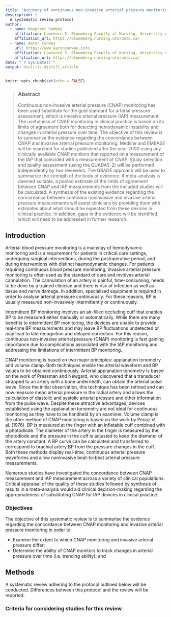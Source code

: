 ```yaml
---
title: "Accuracy of continuous non-invasive arterial pressure monitoring"
description: |
  A systematic review protocol
author:
  - name: Navpreet Kamboj
    affiliation: Lawrence S. Bloomberg Faculty of Nursing, University of Toronto
    affiliation_url: https://bloomberg.nursing.utoronto.ca/
  - name: Aaron Conway
    url: https://www.aaronconway.info
    affiliation: Lawrence S. Bloomberg Faculty of Nursing, University of Toronto
    affiliation_url: https://bloomberg.nursing.utoronto.ca/
date: "`r Sys.Date()`"
output: distill::distill_article
---
```


```r
knitr::opts_chunk$set(echo = FALSE)
```


<div class="l-page-outset">
<blockquote> 

### Abstract

Continuous non-invasive arterial pressure (CNAP) monitoring has been used substitute for the gold standard for arterial pressure assessment, which is invasive arterial pressure (IAP) measurement. The usefulness of CNAP monitoring in clinical practice is based on its <!--- I think we should probably just take out the sens/spec parts as I don't think there would have been many report on it sensitivity, specificity and---> limits of agreement both for detecting hemodynamic instability and changes in arterial pressure over time. The objective of this review is to summarise the evidence regarding the concordance between CNAP and invasive arterial pressure monitoring. Medline and EMBASE will be searched for studies published after the year 2000 using any clinically available CNAP monitors that reported on a measurement of the IAP that coincided with a measurement of CNAP. Study selection and quality assessment (using the QUADAS-2) will be performed independently by two reviewers. The GRADE approach will be used to summarize the strength of the body of evidence. If meta-analysis is deemed suitable, a pooled estimate of the limits of agreement between CNAP and IAP measurements from the included studies will be calculated. A synthesis of the existing evidence regarding the concordance between continous noninvasive and invasive arteria pressure measurements will assist clinicians by providing them with estimates about what should be expected from these devices in clinical practice. In addition, gaps in the evidence will be identified, which will need to be addressed in further research.

</blockquote>
</div>

## Introduction

Arterial blood pressure monitoring is a mainstay of hemodynamic monitoring and is a requirement for patients in critical care settings, undergoing surgical interventions, during the postoperative period, and during interventions with distinct haemodynamic changes. For patients requiring continuous blood pressure monitoring, invasive arterial pressure monitoring is often used as the standard of care and involves arterial cannulation. The cannulation of an artery is painful, time-consuming, needs to be done by a trained clinician and there is risk of infection as well as tissue and nerve damage. In addition, specialised equipment is required in order to analyse arterial pressure continuously. For these reasons, BP is usually measured non-invasively intermittently or continuously. 

Intermittent BP monitoring involves an air-filled occluding cuff that enables BP to be measured either manually or automatically. While there are many benefits to intermittent BP monitoring, the devices are unable to provide real-time BP measurements and may leave BP fluctuations undetected or may lead to late recognition and delayed correction. For this reason, continuous non-invasive arterial pressure (CNAP) monitoring is fast gaining importance due to complications associated with the IAP monitoring and addressing the limitations of intermittent BP monitoring. 

CNAP monitoring is based on two major principles: applanation tonometry and volume clamp. Both techniques enable the arterial waveform and BP values to be obtained continuously. Arterial applanation tonometry is based on the work of Pressman and Newgard, who discovered that a transducer strapped to an artery with a bone underneath, can obtain the arterial pulse wave. Since the initial observation, this technique has been refined and can now measure mean arterial pressure in the radial artery and allows the calculation of diastolic and systolic arterial pressure and other information from the pulse wave. Despite these attractive advantages, devices established using the applanation tonometry are not ideal for continuous monitoring as they have to be handheld by an examiner. Volume clamp is the other method of CNAP monitoring is based on the work by Penaz et al. (1976). BP is measured at the finger with an inflatable cuff combined with a photodiode. The diameter of the artery in the finger is measured by the photodiode and the pressure in the cuff is adjusted to keep the diameter of the artery constant. A BP curve can be calculated and transferred to correspond to brachial artery BP from the pressure changes in the cuff. Both these methods display real-time, continuous arterial pressure waveforms and allow noninvasive beat-to-beat arterial pressure measurements. 

Numerous studies have investigated the concordance between CNAP measurement and IAP measurement across a variety of clinical populations. Critical appraisal of the quality of these studies followed by synthesis of results in a meta-analysis would aid clinical decision-making regarding the appropriateness of substituting CNAP for IAP devices in clinical practice.  

### Objectives

The objective of this systematic review is to summarise the evidence regarding the concordance between CNAP monitoring and invasive arterial pressure monitoring in order to:

- Examine the extent to which CNAP monitoring and invasive arterial pressure differ;
- Determine the ability of CNAP monitors to track changes in arterial pressure over time (i.e. trending ability); and
<!---I don't think we'll need to do this - remove if you agree: Determine whether measurements from CNAP monitoring can be used to classify people into categories that are clinically meaningful --->

## Methods

A systematic review adhering to the protocol outlined below will be conducted. Differences between this protocol and the review will be reported.

### Criteria for considering studies for this review

